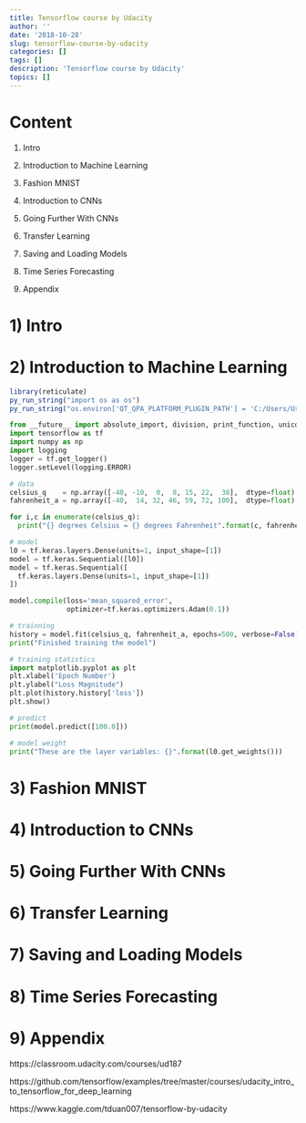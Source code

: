 ```yaml
---
title: Tensorflow course by Udacity
author: ''
date: '2018-10-28'
slug: tensorflow-course-by-udacity
categories: []
tags: []
description: 'Tensorflow course by Udacity'
topics: []
---
```



# Content

1) Intro

2) Introduction to Machine Learning

3) Fashion MNIST

4) Introduction to CNNs

5) Going Further With CNNs

6) Transfer Learning

7) Saving and Loading Models

8) Time Series Forecasting 

9) Appendix

# 1) Intro


# 2) Introduction to Machine Learning


```r
library(reticulate)
py_run_string("import os as os")
py_run_string("os.environ['QT_QPA_PLATFORM_PLUGIN_PATH'] = 'C:/Users/User/Anaconda3/Library/plugins/platforms'")
```


```python
from __future__ import absolute_import, division, print_function, unicode_literals
import tensorflow as tf
import numpy as np
import logging
logger = tf.get_logger()
logger.setLevel(logging.ERROR)
```


```python
# data
celsius_q    = np.array([-40, -10,  0,  8, 15, 22,  38],  dtype=float)
fahrenheit_a = np.array([-40,  14, 32, 46, 59, 72, 100],  dtype=float)

for i,c in enumerate(celsius_q):
  print("{} degrees Celsius = {} degrees Fahrenheit".format(c, fahrenheit_a[i]))
```



```python
# model
l0 = tf.keras.layers.Dense(units=1, input_shape=[1])
model = tf.keras.Sequential([l0])
model = tf.keras.Sequential([
  tf.keras.layers.Dense(units=1, input_shape=[1])
])

model.compile(loss='mean_squared_error',
              optimizer=tf.keras.optimizers.Adam(0.1))
```




```python
# trainning 
history = model.fit(celsius_q, fahrenheit_a, epochs=500, verbose=False)
print("Finished training the model")
```



```python
# training statistics
import matplotlib.pyplot as plt
plt.xlabel('Epoch Number')
plt.ylabel("Loss Magnitude")
plt.plot(history.history['loss'])
plt.show()
```


```python
# predict
print(model.predict([100.0]))
```

```python
# model weight
print("These are the layer variables: {}".format(l0.get_weights()))
```


# 3) Fashion MNIST



# 4) Introduction to CNNs




# 5) Going Further With CNNs



# 6) Transfer Learning



# 7) Saving and Loading Models




# 8) Time Series Forecasting 


# 9) Appendix

https://classroom.udacity.com/courses/ud187

https://github.com/tensorflow/examples/tree/master/courses/udacity_intro_to_tensorflow_for_deep_learning

https://www.kaggle.com/tduan007/tensorflow-by-udacity

